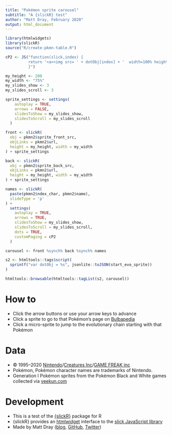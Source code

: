 ```yaml
---
title: "Pokémon sprite carousel"
subtitle: "A {slickR} test"
author: "Matt Dray, February 2020"
output: html_document
---
```


```r
library(htmlwidgets)
library(slickR)
source("R/create-pkmn-table.R")
```

```r
cP2 <- JS("function(slick,index) {
          return '<a><img src= ' + dotObj[index] + '  width=100% height=100%></a>';
          }")

my_height <- 200
my_width <- "75%"
my_slides_show <- 3
my_slides_scroll <- 3

sprite_settings <- settings(
    autoplay = TRUE,
    arrows = FALSE,
    slidesToShow = my_slides_show, 
    slidesToScroll = my_slides_scroll
  )

front <- slickR(
  obj = pkmn2$sprite_front_src,
  objLinks = pkmn2$url,
  height = my_height, width = my_width
) + sprite_settings

back <- slickR(
  obj = pkmn2$sprite_back_src,
  objLinks = pkmn2$url,
  height = my_height, width = my_width
) + sprite_settings

names <- slickR(
  paste(pkmn2$ndex_char, pkmn2$name),
  slideType = 'p'
) +
  settings(
    autoplay = TRUE,
    arrows = TRUE,
    slidesToShow = my_slides_show, 
    slidesToScroll = my_slides_scroll,
    dots = TRUE,
    customPaging = cP2
  )

carousel <- front %synch% back %synch% names 

s2 <- htmltools::tags$script(
  sprintf("var dotObj = %s", jsonlite::toJSON(start_evo_sprite))
)

htmltools::browsable(htmltools::tagList(s2, carousel))
```

# How to

* Click the arrow buttons or use your arrow keys to advance
* Click a sprite to go to that Pokémon's page on [Bulbapedia](https://bulbapedia.bulbagarden.net/wiki/Main_Page)
* Click a micro-sprite to jump to the evolutionary chain starting with that Pokémon

# Data

* © 1995–2020 [Nintendo](https://www.nintendo.com/)/[Creatures Inc](https://www.creatures.co.jp/)/[GAME FREAK inc](https://www.gamefreak.co.jp/)
* Pokémon, Pokémon character names are trademarks of Nintendo.
* Generation I Pokémon sprites from the Pokémon Black and White games collected via [veekun.com](https://veekun.com/dex/downloads)

# Development

* This is a test of the [{slickR}](https://metrumresearchgroup.github.io/slickR/) package for R
* {slickR} provides an [htmlwidget](https://www.htmlwidgets.org/) interface to the [slick JavaScript library](http://kenwheeler.github.io/slick/)
* Made by Matt Dray ([blog](https://www.rostrum.blog/), [GitHub](https://github.com/matt-dray), [Twitter](https://twitter.com/home))